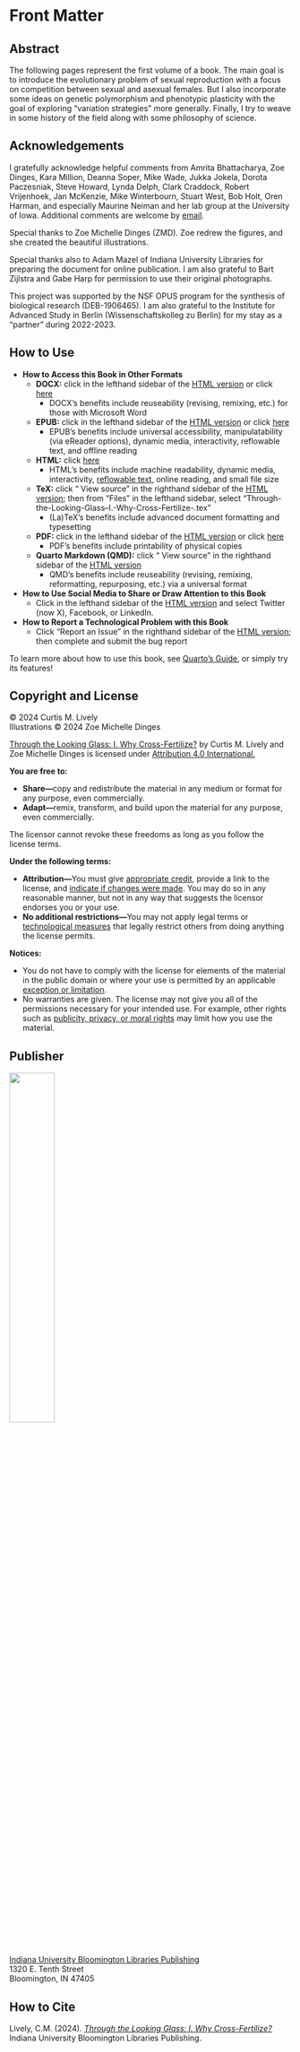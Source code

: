 # Front Matter {.unnumbered}

::: {.content-visible when-format="pdf"}

## Abstract

The following pages represent the first volume of a book. The main goal is to introduce the evolutionary problem of sexual reproduction with a focus on competition between sexual and asexual females. But I also incorporate some ideas on genetic polymorphism and phenotypic plasticity with the goal of exploring "variation strategies" more generally. Finally, I try to weave in some history of the field along with some philosophy of science. 

:::

## Acknowledgements

I gratefully acknowledge helpful comments from Amrita Bhattacharya, Zoe Dinges, Kara Million, Deanna Soper, Mike Wade, Jukka Jokela, Dorota Paczesniak, Steve Howard, Lynda Delph, Clark Craddock, Robert Vrijenhoek, Jan McKenzie, Mike Winterbourn, Stuart West, Bob Holt, Oren Harman, and especially Maurine Neiman and her lab group at the University of Iowa. Additional comments are welcome by [email](mailto:clively@indiana.edu). 

Special thanks to Zoe Michelle Dinges (ZMD). Zoe redrew the figures, and she created the beautiful illustrations. 

Special thanks also to Adam Mazel of Indiana University Libraries for preparing the document for online publication. I am also grateful to Bart Zijlstra and Gabe Harp for permission to use their original photographs.

This project was supported by the NSF OPUS program for the synthesis of biological research (DEB-1906465). I am also grateful to the Institute for Advanced Study in Berlin (Wissenschaftskolleg zu Berlin) for my stay as a "partner" during 2022-2023. 

## How to Use

- **How to Access this Book in Other Formats**
    - **DOCX:** click <i class="bi bi-download"></i> in the lefthand sidebar of the [HTML version](https://iulibscholcomm.github.io/through-the-looking-glass/) or click [here](https://iulibscholcomm.github.io/through-the-looking-glass/Through-the-Looking-Glass--I.-Why-Cross-Fertilize-.docx)
        - DOCX's benefits include reuseability (revising, remixing, etc.) for those with Microsoft Word
    - **EPUB:** click <i class="bi bi-download"></i> in the lefthand sidebar of the [HTML version](https://iulibscholcomm.github.io/through-the-looking-glass/) or click [here](https://iulibscholcomm.github.io/through-the-looking-glass/Through-the-Looking-Glass--I.-Why-Cross-Fertilize-.epub)
        - EPUB's benefits include universal accessibility, manipulatability (via eReader options), dynamic media, interactivity, reflowable text, and offline reading
    - **HTML:** click [here](https://iulibscholcomm.github.io/through-the-looking-glass/)
        - HTML's benefits include machine readability, dynamic media, interactivity, [reflowable text](https://en.wikipedia.org/wiki/Reflowable_document), online reading, and small file size
    - **TeX:** click "<i class="bi bi-github"></i> View source" in the righthand sidebar of the [HTML version](https://iulibscholcomm.github.io/through-the-looking-glass/); then from "Files" in the lefthand sidebar, select "Through-the-Looking-Glass--I.-Why-Cross-Fertilize-.tex" 
        - (La)TeX's benefits include advanced document formatting and typesetting 
    - **PDF:** click <i class="bi bi-download"></i> in the lefthand sidebar of the [HTML version](https://iulibscholcomm.github.io/through-the-looking-glass/) or click [here](https://iulibscholcomm.github.io/through-the-looking-glass/Through-the-Looking-Glass--I.-Why-Cross-Fertilize-.pdf)
        - PDF's benefits include printability of physical copies
    - **Quarto Markdown (QMD):** click "<i class="bi bi-github"></i> View source" in the righthand sidebar of the [HTML version](https://iulibscholcomm.github.io/through-the-looking-glass/)
        - QMD's benefits include reuseability (revising, remixing, reformatting, repurposing, etc.) via a universal format
- **How to Use Social Media to Share or Draw Attention to this Book**
    - Click <i class="bi bi-share"></i> in the lefthand sidebar of the [HTML version](https://iulibscholcomm.github.io/through-the-looking-glass/) and select Twitter (now X), Facebook, or LinkedIn.
- **How to Report a Technological Problem with this Book**
    - Click "Report an Issue" in the righthand sidebar of the [HTML version](https://iulibscholcomm.github.io/through-the-looking-glass/); then complete and submit the bug report

To learn more about how to use this book, see [Quarto's Guide](https://quarto.org/docs/guide/), or simply try its features! 

::: {.content-visible unless-format="pdf"}

## Copyright and License

&copy; 2024 Curtis M. Lively\
Illustrations &copy; 2024 Zoe Michelle Dinges\

<p xmlns:cc="http://creativecommons.org/ns#" xmlns:dct="http://purl.org/dc/terms/"><a property="dct:title" rel="cc:attributionURL" href="https://iulibscholcomm.github.io/through-the-looking-glass/">Through the Looking Glass: I. Why Cross-Fertilize?</a> by <span property="cc:attributionName">Curtis M. Lively and Zoe Michelle Dinges</span> is licensed under <a href="http://creativecommons.org/licenses/by/4.0/?ref=chooser-v1" target="_blank" rel="license noopener noreferrer" style="display:inline-block;">Attribution 4.0 International.</a></p>

**You are free to:**

- **Share—**copy and redistribute the material in any medium or format for any purpose, even commercially. 
- **Adapt—**remix, transform, and build upon the material for any purpose, even commercially. 

The licensor cannot revoke these freedoms as long as you follow the license terms. 

**Under the following terms:**

- **Attribution—**You must give [appropriate credit](https://creativecommons.org/licenses/by/4.0/#ref-appropriate-credit), provide a link to the license, and [indicate if changes were made](https://creativecommons.org/licenses/by/4.0/#ref-indicate-changes). You may do so in any reasonable manner, but not in any way that suggests the licensor endorses you or your use. 
- **No additional restrictions—**You may not apply legal terms or [technological measures](https://creativecommons.org/licenses/by/4.0/#ref-technological-measures) that legally restrict others from doing anything the license permits. 

**Notices:**

- You do not have to comply with the license for elements of the material in the public domain or where your use is permitted by an applicable [exception or limitation](https://creativecommons.org/licenses/by/4.0/#ref-exception-or-limitation). 
- No warranties are given. The license may not give you all of the permissions necessary for your intended use. For example, other rights such as [publicity, privacy, or moral rights](https://creativecommons.org/licenses/by/4.0/#ref-publicity-privacy-or-moral-rights) may limit how you use the material.

## Publisher

![](images/iublpub_logo.png){alt-text="Logo of Indiana University Bloomington Libraries Publishing" width="40%"}\

[Indiana University Bloomington Libraries Publishing](https://libraries.indiana.edu/scholarly-communication)\
1320 E. Tenth Street\
Bloomington, IN 47405

::: 

## How to Cite

Lively, C.M. (2024). [*Through the Looking Glass: I. Why Cross-Fertilize?*](https://doi.org/10.5967/GBD3-KA07) Indiana University Bloomington Libraries Publishing.
